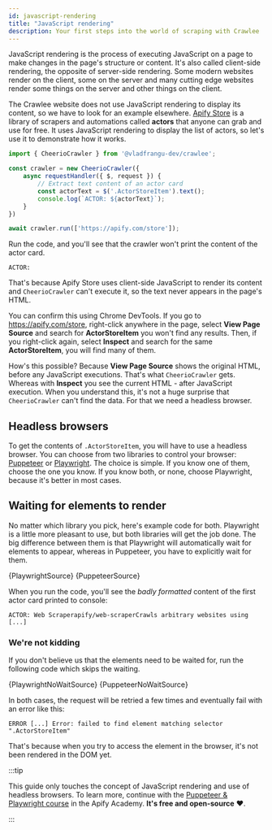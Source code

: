 ```yaml
---
id: javascript-rendering
title: "JavaScript rendering"
description: Your first steps into the world of scraping with Crawlee
---
```




JavaScript rendering is the process of executing JavaScript on a page to make changes in the page's structure or content. It's also called client-side rendering, the opposite of server-side rendering. Some modern websites render on the client, some on the server and many cutting edge websites render some things on the server and other things on the client.

The Crawlee website does not use JavaScript rendering to display its content, so we have to look for an example elsewhere. [Apify Store](https://apify.com/store) is a library of scrapers and automations called **actors** that anyone can grab and use for free. It uses JavaScript rendering to display the list of actors, so let's use it to demonstrate how it works.

```ts title="src/main.mjs"
import { CheerioCrawler } from '@vladfrangu-dev/crawlee';

const crawler = new CheerioCrawler({
    async requestHandler({ $, request }) {
        // Extract text content of an actor card
        const actorText = $('.ActorStoreItem').text();
        console.log(`ACTOR: ${actorText}`);
    }
})

await crawler.run(['https://apify.com/store']);
```

Run the code, and you'll see that the crawler won't print the content of the actor card.

```log
ACTOR:
```

That's because Apify Store uses client-side JavaScript to render its content and `CheerioCrawler` can't execute it, so the text never appears in the page's HTML.

You can confirm this using Chrome DevTools. If you go to https://apify.com/store, right-click anywhere in the page, select **View Page Source** and search for **ActorStoreItem** you won't find any results. Then, if you right-click again, select **Inspect** and search for the same **ActorStoreItem**, you will find many of them.

How's this possible? Because **View Page Source** shows the original HTML, before any JavaScript executions. That's what `CheerioCrawler` gets. Whereas with **Inspect** you see the current HTML - after JavaScript execution. When you understand this, it's not a huge surprise that `CheerioCrawler` can't find the data. For that we need a headless browser.

## Headless browsers

To get the contents of `.ActorStoreItem`, you will have to use a headless browser. You can choose from two libraries to control your browser: [Puppeteer](https://github.com/puppeteer/puppeteer) or [Playwright](https://github.com/microsoft/playwright). The choice is simple. If you know one of them, choose the one you know. If you know both, or none, choose Playwright, because it's better in most cases.

## Waiting for elements to render

No matter which library you pick, here's example code for both. Playwright is a little more pleasant to use, but both libraries will get the job done. The big difference between them is that Playwright will automatically wait for elements to appear, whereas in Puppeteer, you have to explicitly wait for them.

<Tabs groupId="javascript-rendering">
    <TabItem value="playwright" label="PlaywrightCrawler">
        <CodeBlock language="js" title="src/main.mjs">{PlaywrightSource}</CodeBlock>
    </TabItem>
    <TabItem value="puppeteer" label="PuppeteerCrawler">
        <CodeBlock language="js" title="src/main.mjs">{PuppeteerSource}</CodeBlock>
    </TabItem>
</Tabs>

When you run the code, you'll see the _badly formatted_ content of the first actor card printed to console:

```log
ACTOR: Web Scraperapify/web-scraperCrawls arbitrary websites using [...]
```

### We're not kidding

If you don't believe us that the elements need to be waited for, run the following code which skips the waiting.

<Tabs groupId="javascript-rendering">
    <TabItem value="playwright" label="PlaywrightCrawler">
        <CodeBlock language="js" title="src/main.mjs">{PlaywrightNoWaitSource}</CodeBlock>
    </TabItem>
    <TabItem value="puppeteer" label="PuppeteerCrawler">
        <CodeBlock language="js" title="src/main.mjs">{PuppeteerNoWaitSource}</CodeBlock>
    </TabItem>
</Tabs>

In both cases, the request will be retried a few times and eventually fail with an error like this:

```log
ERROR [...] Error: failed to find element matching selector ".ActorStoreItem"
```

That's because when you try to access the element in the browser, it's not been rendered in the DOM yet.

:::tip

This guide only touches the concept of JavaScript rendering and use of headless browsers. To learn more, continue with the [Puppeteer & Playwright course](https://developers.apify.com/academy/puppeteer-playwright) in the Apify Academy. **It's free and open-source** ❤️.

:::
